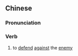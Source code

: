 {{also|御敌}}
==Chinese==
{{zh-forms|s=御敌}}

===Pronunciation===
{{zh-pron
|m=yùdí
|cat=v
}}

===Verb===
{{zh-verb}}

# {{lb|zh|literary}} to [[defend]] [[against]] the [[enemy]]